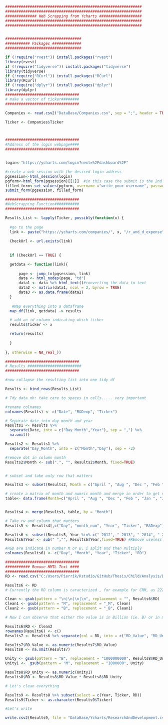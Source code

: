 ```r


#############################################################
#############################################################
############## Web Scrapping from Ycharts ###################
#############################################################
#############################################################


##################################
########### Packages #############
##################################

if (!require("rvest")) install.packages("rvest")
library(rvest) 
if (!require("tidyverse")) install.packages("tidyverse")
library(tidyverse)
if (!require("RCurl")) install.packages("RCurl")
library(RCurl)
if (!require("dplyr")) install.packages("dplyr")
library(dplyr)
#################################
# make a vector of ticker########
#################################

Companies <- read.csv2("DataBase/Companies.csv", sep = ";", header = TRUE, stringsAsFactors = FALSE)

Ticker <- Companies$Ticker



#################################
#Address of the login webpage####
#################################


login<-"https://ycharts.com/login?next=%2Fdashboard%2F"

#create a web session with the desired login address
pgsession<-html_session(login)
pgform<-html_form(pgsession)[[1]]  #in this case the submit is the 2nd form
filled_form<-set_values(pgform, username ="write your username", password="write your password")
submit_form(pgsession, filled_form)

#################################
#WebScrapping Function###########
#################################

Results_List <- lapply(Ticker, possibly(function(x) {
  
  #go to the page
  link <- paste("https://ycharts.com/companies/", x, "/r_and_d_expense", sep = "")
  
  CheckUrl <- url.exists(link)
  
  
  if (CheckUrl == TRUE) {

  getdata <- function(link){
      
      page <- jump_to(pgsession, link)
      data <- html_nodes(page, "td")
      data1 <- data %>% html_text()#converting the data to text
      data2 <- matrix(data1, ncol = 2, byrow = TRUE)
      data3 <- as.data.frame(data2)
  }  
  
   #Map everything into a dataframe
  map_df(link, getdata) -> results

  # add an id column indicating which ticker
  results$Ticker <- x

  return(results)
  
  }
  
}, otherwise = NA_real_))

#################################
# Results ########################
#################################

#now collapse the resulting list into one tidy df

Results <- bind_rows(Results_List)

# Tdy data nb: take care to spaces in cells..... very important

#rename colnames
colnames(Results) <- c("Date", "R&Dexp", "Ticker")

# Separate date into day month and year
Results1 <- Results %>% 
  separate(Date, into = c("Day_Month","Year"), sep = ",") %>%
  na.omit()

Results2 <- Results1 %>%
  separate("Day_Month", into = c("Month","Day"), sep = -2) 

#remove dot in column month
Results2$Month <- sub(".", "", Results2$Month, fixed=TRUE)


# subset and take only row that matters

Results3 <- subset(Results2, Month = c("April ", "Aug ", "Dec ", "Feb ", "Jan ", "July ", "June ", "March ", "May ", "Nov ", "Oct ", "Sept "))

# create a matrix of month and numric month and merge in order to get numeric month in my principal df
table<- data.frame(Month=c("April ", "Aug ", "Dec ", "Feb ", "Jan ", "July ", "June ", "March ", "May ", "Nov ", "Oct ", "Sept "), month_num=c("04","08","12","02","01","07","06","03","05","11","10","09"))


Results4 <- merge(Results3, table, by = "Month")

# Take rw and column that matters
Results5 <- Results4[,c("Day", "month_num", "Year", "Ticker", "R&Dexp")]

Results6 <- subset(Results5, Year %in% c(" 2012", " 2013", " 2014", " 2015", " 2016"))
Results6$Year <- sub(" ","", Results6$Year,fixed=TRUE) #REmove useless space

#R&D are indicate in number M or B, i split and then multiply
colnames(Results6) <- c("Day", "Month", "Year", "Ticker", "RD")

#################################
########### Remove HMTL Text ####
#################################
RD <- read.csv("C:/Users/Pierrik/Rstudio/GitHub/Thesis/Child/Analysis/DataBase/Ycharts/RD.txt", sep="")

Results6 <- RD
# Currently the RD column is caracterized , for example for CRM, as 222.13M\n                \n  --> I have to remove the \n  

Clean <- gsub(pattern = "\n|\n|\n|\n", replacement = "", Results6$RD)
Clean1 <- gsub(pattern = "M", replacement = "_M", Clean)
Clean2 <- gsub(pattern = "B", replacement = "_B", Clean1)

# Now I can observe that either the value is in Billion (ie. B) or in million (i.e. M). Consequently I need to multiply the value by either 10^6 or 10^9

Results6$RD <- Clean2
rownames(Results6) <- c()
Results7 <- Results6 %>% separate(col = RD, into = c("RD_Value", "RD_Unity"), sep = "_")

Results7$RD_Value <- as.numeric(Results7$RD_Value)
Results8 <- na.omit(Results7)

Unity <- gsub(pattern = "B", replacement = "1000000000", Results8$RD_Unity) 
Unity1 <-  gsub(pattern = "M", replacement = "1000000", Unity)

Results8$RD_Unity <- as.numeric(Unity1)
Results8$RD <- Results8$RD_Value * Results8$RD_Unity

# Let's clean everything

Results9 <- Results8 %>% subset(select = c(Year, Ticker, RD))
Results9$Ticker <- as.character(Results9$Ticker)

#Let's write

write.csv2(Results9, file = "DataBase/Ycharts/ResearchAndDevelopment.csv")

```

